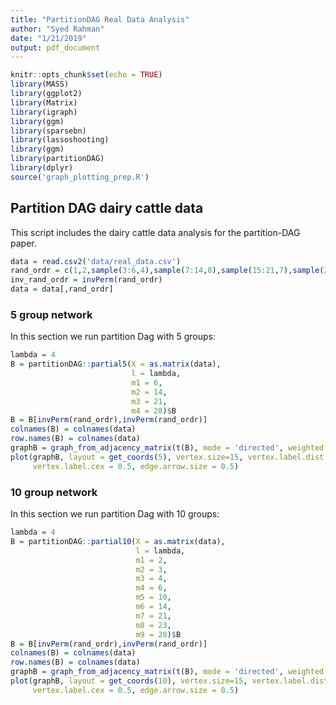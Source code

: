 ```yaml
---
title: "PartitionDAG Real Data Analysis"
author: "Syed Rahman"
date: "1/21/2019"
output: pdf_document
---
```


```r
knitr::opts_chunk$set(echo = TRUE)
library(MASS)
library(ggplot2)
library(Matrix)
library(igraph)
library(ggm)
library(sparsebn)
library(lassoshooting)
library(ggm)
library(partitionDAG)
library(dplyr)
source('graph_plotting_prep.R')
```

## Partition DAG dairy cattle data

This script includes the dairy cattle data analysis for the partition-DAG paper. 

```r
data = read.csv2('data/real_data.csv')
rand_ordr = c(1,2,sample(3:6,4),sample(7:14,8),sample(15:21,7),sample(22:28,7),sample(29:30,2))
inv_rand_ordr = invPerm(rand_ordr)
data = data[,rand_ordr]
```

### 5 group network

In this section we run partition Dag with 5 groups:

```r
lambda = 4
B = partitionDAG::partial5(X = as.matrix(data),
                           l = lambda, 
                           m1 = 6, 
                           m2 = 14, 
                           m3 = 21, 
                           m4 = 28)$B
B = B[invPerm(rand_ordr),invPerm(rand_ordr)]
colnames(B) = colnames(data)
row.names(B) = colnames(data)
graphB = graph_from_adjacency_matrix(t(B), mode = 'directed', weighted = TRUE, diag = FALSE)
plot(graphB, layout = get_coords(5), vertex.size=15, vertex.label.dist = .1, 
     vertex.label.cex = 0.5, edge.arrow.size = 0.5)
```

### 10 group network

In this section we run partition Dag with 10 groups:

```r
lambda = 4
B = partitionDAG::partial10(X = as.matrix(data),
                            l = lambda, 
                            m1 = 2, 
                            m2 = 3, 
                            m3 = 4, 
                            m4 = 6, 
                            m5 = 10,
                            m6 = 14, 
                            m7 = 21, 
                            m8 = 23, 
                            m9 = 28)$B
B = B[invPerm(rand_ordr),invPerm(rand_ordr)]
colnames(B) = colnames(data)
row.names(B) = colnames(data)
graphB = graph_from_adjacency_matrix(t(B), mode = 'directed', weighted = TRUE, diag = FALSE)
plot(graphB, layout = get_coords(10), vertex.size=15, vertex.label.dist = .1,
     vertex.label.cex = 0.5, edge.arrow.size = 0.5)
```

